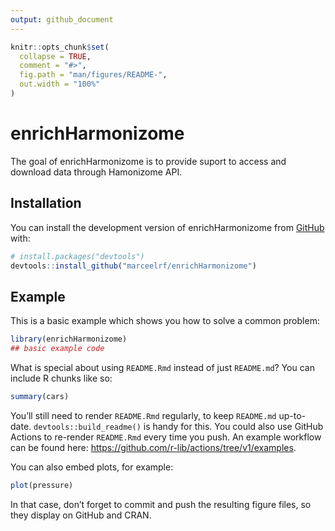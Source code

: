 ```yaml
---
output: github_document
---
```


<!-- README.md is generated from README.Rmd. Please edit that file -->

```r
knitr::opts_chunk$set(
  collapse = TRUE,
  comment = "#>",
  fig.path = "man/figures/README-",
  out.width = "100%"
)
```

# enrichHarmonizome

<!-- badges: start -->
<!-- badges: end -->

The goal of enrichHarmonizome is to provide suport to access and download data through Hamonizome API.

## Installation

You can install the development version of enrichHarmonizome from [GitHub](https://github.com/) with:

``` r
# install.packages("devtools")
devtools::install_github("marceelrf/enrichHarmonizome")
```

## Example

This is a basic example which shows you how to solve a common problem:

```r
library(enrichHarmonizome)
## basic example code
```

What is special about using `README.Rmd` instead of just `README.md`? You can include R chunks like so:

```r
summary(cars)
```

You'll still need to render `README.Rmd` regularly, to keep `README.md` up-to-date. `devtools::build_readme()` is handy for this. You could also use GitHub Actions to re-render `README.Rmd` every time you push. An example workflow can be found here: <https://github.com/r-lib/actions/tree/v1/examples>.

You can also embed plots, for example:

```r
plot(pressure)
```

In that case, don't forget to commit and push the resulting figure files, so they display on GitHub and CRAN.
